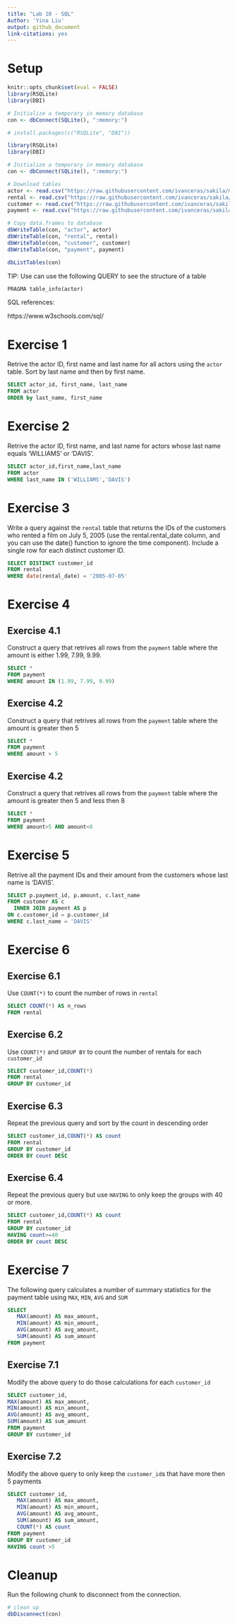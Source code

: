 ```yaml
---
title: "Lab 10 - SQL"
Author: 'Yina Liu'
output: github_document
link-citations: yes
---
```


# Setup

```r
knitr::opts_chunk$set(eval = FALSE)
library(RSQLite)
library(DBI)

# Initialize a temporary in memory database
con <- dbConnect(SQLite(), ":memory:")
```



```r
# install.packages(c("RSQLite", "DBI"))

library(RSQLite)
library(DBI)

# Initialize a temporary in memory database
con <- dbConnect(SQLite(), ":memory:")

# Download tables
actor <- read.csv("https://raw.githubusercontent.com/ivanceras/sakila/master/csv-sakila-db/actor.csv")
rental <- read.csv("https://raw.githubusercontent.com/ivanceras/sakila/master/csv-sakila-db/rental.csv")
customer <- read.csv("https://raw.githubusercontent.com/ivanceras/sakila/master/csv-sakila-db/customer.csv")
payment <- read.csv("https://raw.githubusercontent.com/ivanceras/sakila/master/csv-sakila-db/payment_p2007_01.csv")

# Copy data.frames to database
dbWriteTable(con, "actor", actor)
dbWriteTable(con, "rental", rental)
dbWriteTable(con, "customer", customer)
dbWriteTable(con, "payment", payment)
```

```r
dbListTables(con)
```

TIP: Use can use the following QUERY to see the structure of a table

```sql
PRAGMA table_info(actor)
```

SQL references:

https://www.w3schools.com/sql/

# Exercise 1

Retrive the actor ID, first name and last name for all actors using the `actor` table. Sort by last name and then by first name.

```sql
SELECT actor_id, first_name, last_name
FROM actor
ORDER by last_name, first_name
```

# Exercise 2

Retrive the actor ID, first name, and last name for actors whose last name equals 'WILLIAMS' or 'DAVIS'.

```sql
SELECT actor_id,first_name,last_name
FROM actor
WHERE last_name IN ('WILLIAMS','DAVIS') 
```

# Exercise 3

Write a query against the `rental` table that returns the IDs of the customers who rented a film on July 5, 2005 (use the rental.rental_date column, and you can use the date() function to ignore the time component). Include a single row for each distinct customer ID. 

```sql
SELECT DISTINCT customer_id
FROM rental
WHERE date(rental_date) = '2005-07-05'
```
# Exercise 4

## Exercise 4.1

Construct a query that retrives all rows from the `payment` table where the amount is either 1.99, 7.99, 9.99.

```sql
SELECT *
FROM payment
WHERE amount IN (1.99, 7.99, 9.99)
```

## Exercise 4.2

Construct a query that retrives all rows from the `payment` table where the amount is greater then 5

```sql
SELECT *
FROM payment
WHERE amount > 5 
```

## Exercise 4.2

Construct a query that retrives all rows from the `payment` table where the amount is greater then 5 and less then 8

```sql
SELECT *
FROM payment
WHERE amount>5 AND amount<8
```
# Exercise 5

Retrive all the payment IDs and their amount from the customers whose last name is 'DAVIS'.

```sql
SELECT p.payment_id, p.amount, c.last_name
FROM customer AS c
  INNER JOIN payment AS p
ON c.customer_id = p.customer_id
WHERE c.last_name = 'DAVIS' 
```

# Exercise 6

## Exercise 6.1

Use `COUNT(*)` to count the number of rows in `rental`

```sql
SELECT COUNT(*) AS n_rows
FROM rental
```

## Exercise 6.2

Use `COUNT(*)` and `GROUP BY` to count the number of rentals for each `customer_id`

```sql
SELECT customer_id,COUNT(*)
FROM rental
GROUP BY customer_id
```
## Exercise 6.3

Repeat the previous query and sort by the count in descending order

```sql
SELECT customer_id,COUNT(*) AS count
FROM rental
GROUP BY customer_id
ORDER BY count DESC
```

## Exercise 6.4

Repeat the previous query but use `HAVING` to only keep the groups with 40 or more.

```sql
SELECT customer_id,COUNT(*) AS count
FROM rental
GROUP BY customer_id
HAVING count>=40
ORDER BY count DESC
```

# Exercise 7

The following query calculates a number of summary statistics for the payment table using `MAX`, `MIN`, `AVG` and `SUM`

```sql
SELECT 
   MAX(amount) AS max_amount,
   MIN(amount) AS min_amount,
   AVG(amount) AS avg_amount,
   SUM(amount) AS sum_amount
FROM payment
```

## Exercise 7.1

Modify the above query to do those calculations for each `customer_id`

```sql
SELECT customer_id,
MAX(amount) AS max_amount,
MIN(amount) AS min_amount,
AVG(amount) AS avg_amount,
SUM(amount) AS sum_amount
FROM payment
GROUP BY customer_id
```
## Exercise 7.2

Modify the above query to only keep the `customer_id`s that have more then 5 payments

```sql
SELECT customer_id,
   MAX(amount) AS max_amount,
   MIN(amount) AS min_amount,
   AVG(amount) AS avg_amount,
   SUM(amount) AS sum_amount,
   COUNT(*) AS count
FROM payment
GROUP BY customer_id
HAVING count >5
```
# Cleanup

Run the following chunk to disconnect from the connection.

```r
# clean up
dbDisconnect(con)
```
